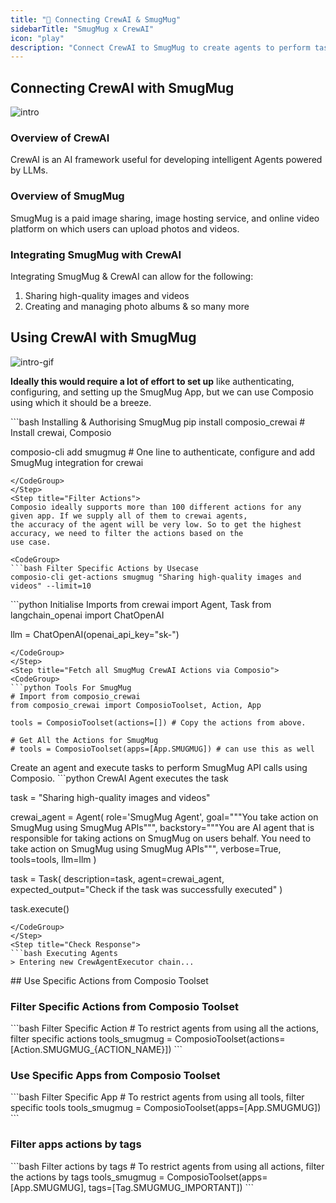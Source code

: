 ```yaml
---
title: "🚀 Connecting CrewAI & SmugMug"
sidebarTitle: "SmugMug x CrewAI"
icon: "play"
description: "Connect CrewAI to SmugMug to create agents to perform tasks using natural language"
---
```


## Connecting CrewAI with SmugMug
![intro](/media/intro.jpg)

### Overview of CrewAI

CrewAI is an AI framework useful for developing intelligent Agents powered by LLMs.

### Overview of SmugMug

SmugMug is a paid image sharing, image hosting service, and online video platform on which users can upload photos and videos.

### Integrating SmugMug with CrewAI

Integrating SmugMug & CrewAI can allow for the following:

1. Sharing high-quality images and videos
2. Creating and managing photo albums
& so many more

## Using CrewAI with SmugMug
![intro-gif](/media/intro.gif)
<Steps>
<Step title="Setting Up the Environment">

**Ideally this would require a lot of effort to set up** like authenticating, configuring, and setting up the SmugMug App, but we can use Composio using which it should be a breeze.

<CodeGroup>
```bash Installing & Authorising SmugMug
pip install composio_crewai # Install crewai, Composio 

composio-cli add smugmug # One line to authenticate, configure and add SmugMug integration for crewai
```
</CodeGroup>
</Step>
<Step title="Filter Actions">
Composio ideally supports more than 100 different actions for any given app. If we supply all of them to crewai agents, 
the accuracy of the agent will be very low. So to get the highest accuracy, we need to filter the actions based on the 
use case.

<CodeGroup>
```bash Filter Specific Actions by Usecase
composio-cli get-actions smugmug "Sharing high-quality images and videos" --limit=10
```
</CodeGroup>

</Step>
<Step title="Import Base Packages">

<CodeGroup>
```python Initialise Imports
from crewai import Agent, Task
from langchain_openai import ChatOpenAI

llm = ChatOpenAI(openai_api_key="sk-<OPENAI KEY>")
```
</CodeGroup>
</Step>
<Step title="Fetch all SmugMug CrewAI Actions via Composio">
<CodeGroup>
```python Tools For SmugMug
# Import from composio_crewai
from composio_crewai import ComposioToolset, Action, App

tools = ComposioToolset(actions=[]) # Copy the actions from above. 

# Get All the Actions for SmugMug
# tools = ComposioToolset(apps=[App.SMUGMUG]) # can use this as well
```
</CodeGroup>
</Step>
<Step title="Execute the Agent">
Create an agent and execute tasks to perform SmugMug API calls using Composio. 
<CodeGroup>
```python CrewAI Agent executes the task

task = "Sharing high-quality images and videos"

crewai_agent = Agent(
    role='SmugMug Agent',
    goal="""You take action on SmugMug using SmugMug APIs""",
    backstory="""You are AI agent that is responsible for taking actions on SmugMug on users behalf. You need to take action on SmugMug using SmugMug APIs""",
    verbose=True,
    tools=tools,
    llm=llm
)

task = Task(
    description=task,
    agent=crewai_agent,
    expected_output="Check if the task was successfully executed"
)

task.execute()
```
</CodeGroup>
</Step>
<Step title="Check Response">
```bash Executing Agents
> Entering new CrewAgentExecutor chain...
```
</Step>
</Steps>
## Use Specific Actions from Composio Toolset

### Filter Specific Actions from Composio Toolset

<CodeGroup>
```bash Filter Specific Action
# To restrict agents from using all the actions, filter specific actions
tools_smugmug = ComposioToolset(actions=[Action.SMUGMUG_{ACTION_NAME}])
```
</CodeGroup>

### Use Specific Apps from Composio Toolset
<CodeGroup>
```bash Filter Specific App
# To restrict agents from using all tools, filter specific tools
tools_smugmug = ComposioToolset(apps=[App.SMUGMUG])
```
</CodeGroup>

### Filter apps actions by tags 
<CodeGroup>
```bash Filter actions by tags
# To restrict agents from using all actions, filter the actions by tags
tools_smugmug = ComposioToolset(apps=[App.SMUGMUG], tags=[Tag.SMUGMUG_IMPORTANT])
```
</CodeGroup>